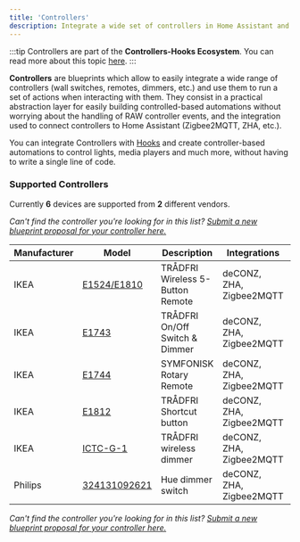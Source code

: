 ```yaml
---
title: 'Controllers'
description: Integrate a wide set of controllers in Home Assistant and provide an easy to use interface to run custom actions on a controller event.
---
```


:::tip
Controllers are part of the **Controllers-Hooks Ecosystem**. You can read more about this topic [here](/docs/controllers-hooks-ecosystem).
:::


**Controllers** are blueprints which allow to easily integrate a wide range of controllers (wall switches, remotes, dimmers, etc.) and use them to run a set of actions when interacting with them. They consist in a practical abstraction layer for easily building controlled-based automations without worrying about the handling of RAW controller events, and the integration used to connect controllers to Home Assistant (Zigbee2MQTT, ZHA, etc.).

You can integrate Controllers with [Hooks](hooks) and create controller-based automations to control lights, media players and much more, without having to write a single line of code.

### Supported Controllers

Currently **6** devices are supported from **2** different vendors.

_Can't find the controller you're looking for in this list? [Submit a new blueprint proposal for your controller here.](https://github.com/EPMatt/awesome-ha-blueprints/issues/new?assignees=&labels=blueprint%2Cnew%2Ccontroller&template=new-controller-support.md&title=New+Controller+-+)_

| Manufacturer | Model                                                             | Description                      | Integrations             | Picture                                                                           |
| ------------ | ----------------------------------------------------------------- | -------------------------------- | ------------------------ | --------------------------------------------------------------------------------- |
| IKEA         | [E1524/E1810](/docs/blueprints/controllers/ikea_e1524_e1810)      | TRÅDFRI Wireless 5-Button Remote | deCONZ, ZHA, Zigbee2MQTT | <Image>![ikea_e1524_e1810](/img/controllers/ikea_e1524_e1810.png)</Image>         |
| IKEA         | [E1743](/docs/blueprints/controllers/ikea_e1743)                  | TRÅDFRI On/Off Switch & Dimmer   | deCONZ, ZHA, Zigbee2MQTT | <Image>![ikea_e1743](/img/controllers/ikea_e1743.png)</Image>                     |
| IKEA         | [E1744](/docs/blueprints/controllers/ikea_e1744)                  | SYMFONISK Rotary Remote          | deCONZ, ZHA, Zigbee2MQTT | <Image>![ikea_e1744](/img/controllers/ikea_e1744.png)</Image>                     |
| IKEA         | [E1812](/docs/blueprints/controllers/ikea_e1812)                  | TRÅDFRI Shortcut button          | deCONZ, ZHA, Zigbee2MQTT | <Image>![ikea_e1812](/img/controllers/ikea_e1812.png)</Image>                     |
| IKEA         | [ICTC-G-1](/docs/blueprints/controllers/ikea_ictc_g_1)            | TRÅDFRI wireless dimmer          | deCONZ, ZHA, Zigbee2MQTT | <Image>![ikea_ictc_g_1](/img/controllers/ikea_ictc_g_1.png)</Image>               |
| Philips      | [324131092621](/docs/blueprints/controllers/philips_324131092621) | Hue dimmer switch                | deCONZ, ZHA, Zigbee2MQTT | <Image>![philips_324131092621](/img/controllers/philips_324131092621.png)</Image> |

_Can't find the controller you're looking for in this list? [Submit a new blueprint proposal for your controller here.](https://github.com/EPMatt/awesome-ha-blueprints/issues/new?assignees=&labels=blueprint%2Cnew%2Ccontroller&template=new-controller-support.md&title=New+Controller+-+)_
